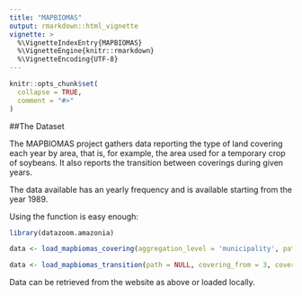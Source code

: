 ```yaml
---
title: "MAPBIOMAS"
output: rmarkdown::html_vignette
vignette: >
  %\VignetteIndexEntry{MAPBIOMAS}
  %\VignetteEngine{knitr::rmarkdown}
  %\VignetteEncoding{UTF-8}
---
```


```r
knitr::opts_chunk$set(
  collapse = TRUE,
  comment = "#>"
)
```

##The Dataset

The MAPBIOMAS project gathers data reporting the type of land covering each year by area, that is, for example, the area used for a temporary crop of soybeans. It also reports the transition between coverings during given years.

The data available has an yearly frequency and is available starting from the year 1989.

Using the function is easy enough:

```r
library(datazoom.amazonia)

data <- load_mapbiomas_covering(aggregation_level = 'municipality', path = NULL, covering = 3, type = 'stacked', years = c(2000:2010))

data <- load_mapbiomas_transition(path = NULL, covering_from = 3, covering_to = 19, type = 'normal', transition_interval = 5)

```

Data can be retrieved from the website as above or loaded locally.
